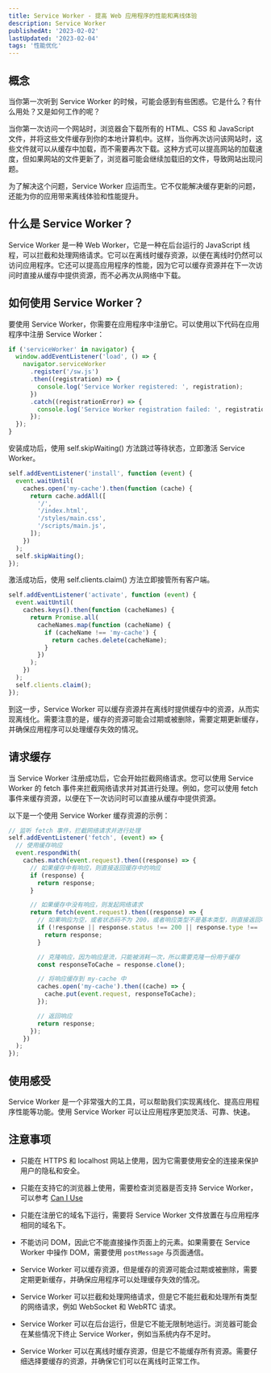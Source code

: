 ```yaml
---
title: Service Worker - 提高 Web 应用程序的性能和离线体验
description: Service Worker
publishedAt: '2023-02-02'
lastUpdated: '2023-02-04'
tags: '性能优化'
---
```


## 概念

当你第一次听到 Service Worker 的时候，可能会感到有些困惑。它是什么？有什么用处？又是如何工作的呢？

当你第一次访问一个网站时，浏览器会下载所有的 HTML、CSS 和 JavaScript 文件，并将这些文件缓存到你的本地计算机中。这样，当你再次访问该网站时，这些文件就可以从缓存中加载，而不需要再次下载。这种方式可以提高网站的加载速度，但如果网站的文件更新了，浏览器可能会继续加载旧的文件，导致网站出现问题。

为了解决这个问题，Service Worker 应运而生。它不仅能解决缓存更新的问题，还能为你的应用带来离线体验和性能提升。

## 什么是 Service Worker？

Service Worker 是一种 Web Worker，它是一种在后台运行的 JavaScript 线程，可以拦截和处理网络请求。它可以在离线时缓存资源，以便在离线时仍然可以访问应用程序。它还可以提高应用程序的性能，因为它可以缓存资源并在下一次访问时直接从缓存中提供资源，而不必再次从网络中下载。

## 如何使用 Service Worker？

要使用 Service Worker，你需要在应用程序中注册它。可以使用以下代码在应用程序中注册 Service Worker：

```javascript
if ('serviceWorker' in navigator) {
  window.addEventListener('load', () => {
    navigator.serviceWorker
      .register('/sw.js')
      .then((registration) => {
        console.log('Service Worker registered: ', registration);
      })
      .catch((registrationError) => {
        console.log('Service Worker registration failed: ', registrationError);
      });
  });
}
```

安装成功后，使用 self.skipWaiting() 方法跳过等待状态，立即激活 Service Worker。

```javascript
self.addEventListener('install', function (event) {
  event.waitUntil(
    caches.open('my-cache').then(function (cache) {
      return cache.addAll([
        '/',
        '/index.html',
        '/styles/main.css',
        '/scripts/main.js',
      ]);
    })
  );
  self.skipWaiting();
});
```

激活成功后，使用 self.clients.claim() 方法立即接管所有客户端。

```javascript
self.addEventListener('activate', function (event) {
  event.waitUntil(
    caches.keys().then(function (cacheNames) {
      return Promise.all(
        cacheNames.map(function (cacheName) {
          if (cacheName !== 'my-cache') {
            return caches.delete(cacheName);
          }
        })
      );
    })
  );
  self.clients.claim();
});
```

到这一步，Service Worker 可以缓存资源并在离线时提供缓存中的资源，从而实现离线化。需要注意的是，缓存的资源可能会过期或被删除，需要定期更新缓存，并确保应用程序可以处理缓存失效的情况。

## 请求缓存

当 Service Worker 注册成功后，它会开始拦截网络请求。您可以使用 Service Worker 的 fetch 事件来拦截网络请求并对其进行处理。例如，您可以使用 fetch 事件来缓存资源，以便在下一次访问时可以直接从缓存中提供资源。

以下是一个使用 Service Worker 缓存资源的示例：

```javascript
// 监听 fetch 事件，拦截网络请求并进行处理
self.addEventListener('fetch', (event) => {
  // 使用缓存响应
  event.respondWith(
    caches.match(event.request).then((response) => {
      // 如果缓存中有响应，则直接返回缓存中的响应
      if (response) {
        return response;
      }

      // 如果缓存中没有响应，则发起网络请求
      return fetch(event.request).then((response) => {
        // 如果响应为空，或者状态码不为 200，或者响应类型不是基本类型，则直接返回响应
        if (!response || response.status !== 200 || response.type !== 'basic') {
          return response;
        }

        // 克隆响应，因为响应是流，只能被消耗一次，所以需要克隆一份用于缓存
        const responseToCache = response.clone();

        // 将响应缓存到 my-cache 中
        caches.open('my-cache').then((cache) => {
          cache.put(event.request, responseToCache);
        });

        // 返回响应
        return response;
      });
    })
  );
});
```

## 使用感受

Service Worker 是一个非常强大的工具，可以帮助我们实现离线化、提高应用程序性能等功能。使用 Service Worker 可以让应用程序更加灵活、可靠、快速。

## 注意事项

- 只能在 HTTPS 和 localhost 网站上使用，因为它需要使用安全的连接来保护用户的隐私和安全。

- 只能在支持它的浏览器上使用，需要检查浏览器是否支持 Service Worker，可以参考 [Can I Use](https://caniuse.com/?search=Service%20Worker)

- 只能在注册它的域名下运行，需要将 Service Worker 文件放置在与应用程序相同的域名下。

- 不能访问 DOM，因此它不能直接操作页面上的元素。如果需要在 Service Worker 中操作 DOM，需要使用 `postMessage` 与页面通信。

- Service Worker 可以缓存资源，但是缓存的资源可能会过期或被删除，需要定期更新缓存，并确保应用程序可以处理缓存失效的情况。

- Service Worker 可以拦截和处理网络请求，但是它不能拦截和处理所有类型的网络请求，例如 WebSocket 和 WebRTC 请求。

- Service Worker 可以在后台运行，但是它不能无限制地运行。浏览器可能会在某些情况下终止 Service Worker，例如当系统内存不足时。

- Service Worker 可以在离线时缓存资源，但是它不能缓存所有资源。需要仔细选择要缓存的资源，并确保它们可以在离线时正常工作。
